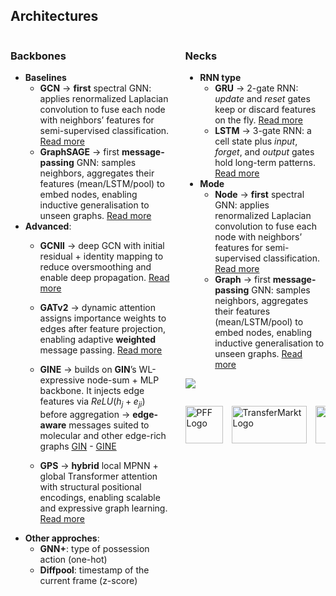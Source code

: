## Architectures

::: columns
::: column


### Backbones

- **Baselines**
  - **GCN** → **first** spectral GNN: applies renormalized Laplacian convolution to fuse each node with neighbors’ features for semi-supervised classification. [Read more](https://arxiv.org/pdf/1609.02907.pdf)
  - **GraphSAGE** → first **message-passing** GNN: samples neighbors, aggregates their features (mean/LSTM/pool) to embed nodes, enabling inductive generalisation to unseen graphs. [Read&nbsp;more](https://arxiv.org/pdf/1706.02216.pdf)


- **Advanced**: 
    - **GCNII** → deep GCN with initial residual + identity mapping to reduce oversmoothing and enable deep propagation. [Read more](https://arxiv.org/pdf/2007.02133.pdf)

    - **GATv2** → dynamic attention assigns importance weights to edges after feature projection, enabling adaptive **weighted** message passing. [Read more](https://arxiv.org/pdf/2105.14491.pdf)

    - **GINE** → builds on **GIN**’s WL-expressive node-sum + MLP backbone. It injects edge features via $ReLU(h_j + e_{ji})$ before aggregation → **edge-aware** messages suited to molecular and other edge-rich graphs [GIN](https://arxiv.org/pdf/1810.00826.pdf) - [GINE](https://arxiv.org/pdf/1905.12265.pdf)

    - **GPS** → **hybrid** local MPNN + global Transformer attention with structural positional encodings, enabling scalable and expressive graph learning. [Read more](https://arxiv.org/pdf/2205.12454.pdf) 


- **Other approches**: 
  - **GNN+**: type of possession action (one-hot)
  - **Diffpool**: timestamp of the current frame (z-score)

:::


::: column
### Necks 

- **RNN type**
    - **GRU** → 2-gate RNN: *update* and *reset* gates keep or discard features on the fly. [Read more](https://arxiv.org/pdf/1406.1078.pdf)
    - **LSTM** → 3-gate RNN: a cell state plus *input*, *forget*, and *output* gates hold long-term patterns. [Read more](https://arxiv.org/pdf/1402.1128.pdf)


- **Mode**
  - **Node** → **first** spectral GNN: applies renormalized Laplacian convolution to fuse each node with neighbors’ features for semi-supervised classification. [Read more](https://arxiv.org/pdf/1609.02907.pdf)
  - **Graph** → first **message-passing** GNN: samples neighbors, aggregates their features (mean/LSTM/pool) to embed nodes, enabling inductive generalisation to unseen graphs. [Read more](https://arxiv.org/pdf/1706.02216.pdf)



![](resources/archteture.png){.lightbox .no-margin}



<div style="display: flex; align-items: center; gap: 1em;">

<img src="resources/pff_logo.png" alt="PFF Logo" style="height: 60px;" />

<img src="resources/tm_logo.svg" alt="TransferMarkt Logo" id="tm_logo" style="height: 60px;width: 120px" />

<img src="resources/fb_logo.svg" alt="FBRef Logo" id="fb_logo" style="height: 60px;width: 150px" />

</div>

::: 
:::